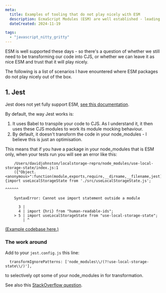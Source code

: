 ```yaml
---
meta:
  title: Examples of tooling that do not play nicely with ESM
  description: EcmaScript Modules (ESM) are well established - leading some to argue that we no longer need to provide CJS packages. However, is that really the case?
  dateCreated: 2024-11-19

tags: 
  - "javascript_nitty_gritty"
---
```


ESM is well supported these days - so there's a question of whether we still need to be transforming our code into CJS, or whether we can leave it as nice ESM and trust that it will play nicely.

The following is a list of scenarios I have enountered where ESM packages do not play nicely out of the box. 

## 1. Jest 

Jest does not yet fully support ESM, [see this documentation](https://jestjs.io/docs/ecmascript-modules).

By default, the way Jest works is: 

1. It uses Babel to transpile your code to CJS. As I understand it, it then uses these CJS modules to work its module mocking behaviour. 
2. By default, it doesn't transform the code in your node_modules - I believe this is just an optimisation. 

This means that if you have a package in your node_modules that is ESM only, when your tests run you will see an error like this: 

```
    /Users/davidjohnston/localstorage-repro/node_modules/use-local-storage-state/index.js:1
    ({"Object.<anonymous>":function(module,exports,require,__dirname,__filename,jest){import useLocalStorageState from './src/useLocalStorageState.js';
                                                                                      ^^^^^^

    SyntaxError: Cannot use import statement outside a module

      3 |
      4 | import {hri} from "human-readable-ids";
    > 5 | import useLocalStorageState from "use-local-storage-state";
        | ^
```

[(Example codebase here.)](https://github.com/dwjohnston/localstorage-repro)

### The work around

Add to your `jest.config.js` this line: 

```
  transformIgnorePatterns: ['node_modules\\/(?!use-local-storage-state\\/)'],
```

to selectively opt some of your node_modules in for transformation. 

See also this [StackOverflow question](https://stackoverflow.com/questions/68520619/jest-typescript-with-es-module-in-node-modules-error-must-use-import-to-load-e).





